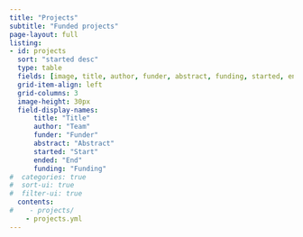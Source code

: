 ```yaml
---
title: "Projects"
subtitle: "Funded projects"
page-layout: full
listing: 
- id: projects
  sort: "started desc"
  type: table
  fields: [image, title, author, funder, abstract, funding, started, ended]
  grid-item-align: left
  grid-columns: 3
  image-height: 30px
  field-display-names: 
      title: "Title"
      author: "Team"
      funder: "Funder"
      abstract: "Abstract"
      started: "Start"
      ended: "End"
      funding: "Funding"
#  categories: true
#  sort-ui: true
#  filter-ui: true
  contents: 
#    - projects/ 
    - projects.yml 
---
```



:::{#projects}
:::



<!-- 
Add the following code at the end of your projects.qmd file or in a separate include-after-body file 
This provides the JS functionality for the pop-up model with the project's full abstract
-->
<div id="dynamic-modal-container"></div>

<script>
function openProjectModal(title, content) {
  // Remove any existing modal
  document.getElementById('dynamic-modal-container').innerHTML = '';
  
  // Create modal elements
  const modalHTML = `
    <div class="modal fade" id="dynamic-project-modal" tabindex="-1" style="z-index: 20000;">
      <div class="modal-dialog modal-lg" style="z-index: 20001;">
        <div class="modal-content">
          <div class="modal-header">
            <h5 class="modal-title">${title}</h5>
            <button type="button" class="btn-close" data-bs-dismiss="modal"></button>
          </div>
          <div class="modal-body">
            <p>${content}</p>
          </div>
          <div class="modal-footer">
            <button type="button" class="btn btn-secondary" data-bs-dismiss="modal">Close</button>
          </div>
        </div>
      </div>
    </div>
    <div class="modal-backdrop fade show" style="z-index: 19999;"></div>
  `;
  
  // Add to container
  document.getElementById('dynamic-modal-container').innerHTML = modalHTML;
  
  // Show modal
  const modal = document.getElementById('dynamic-project-modal');
  modal.classList.add('show');
  modal.style.display = 'block';
  document.body.classList.add('modal-open');
  
  // Set up close button
  const closeButtons = modal.querySelectorAll('[data-bs-dismiss="modal"]');
  closeButtons.forEach(button => {
    button.addEventListener('click', () => {
      closeModal();
    });
  });
  
  // Close when clicking outside
  document.querySelector('.modal-backdrop').addEventListener('click', () => {
    closeModal();
  });
  
  // Close when pressing escape key
  document.addEventListener('keydown', function(event) {
    if (event.key === 'Escape') {
      closeModal();
    }
  });
}

function closeModal() {
  const modal = document.getElementById('dynamic-project-modal');
  if (modal) {
    modal.classList.remove('show');
    modal.style.display = 'none';
  }
  
  const backdrop = document.querySelector('.modal-backdrop');
  if (backdrop) {
    backdrop.parentNode.removeChild(backdrop);
  }
  
  document.body.classList.remove('modal-open');
}
</script>